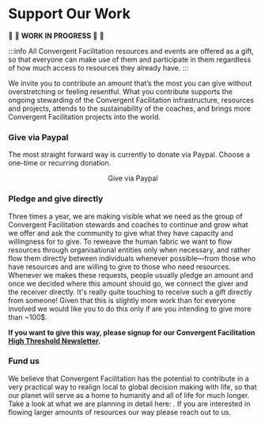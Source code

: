 
# Support Our Work

:construction: :seedling: **WORK IN PROGRESS**  :seedling: :construction:

:::info
All Convergent Facilitation resources and events are offered as a gift, so that everyone can make use of them and participate in them regardless of how much access to resources they already have.
:::

We invite you to contribute an amount that’s the most you can give without overstretching or feeling resentful. What you contribute supports the ongoing stewarding of the Convergent Facilitation infrastructure, resources and projects, attends to the sustainability of the coaches, and brings more Convergent Facilitation projects into the world.

### Give via Paypal

The most straight forward way is currently to donate via Paypal. Choose a one-time or recurring donation.

<center><Link className="button button--primary" to="https://www.paypal.com/donate/?hosted_button_id=LHSVKUQLW9NEU">
           Give via Paypal
          </Link></center>

### Pledge and give directly

Three times a year, we are making visible what we need as the group of Convergent Facilitation stewards and coaches to continue and grow what we offer and ask the community to give what they have capacity and willingness for to give. To reweave the human fabric we want to flow resources through organisational entities only when necessary, and rather flow them directly between individuals whenever possible—from those who have resources and are willing to give to those who need resources. Whenever we makes these requests, people usually pledge an amount and once we decided where this amount should go, we connect the giver and the receiver directly. It's really quite touching to receive such a gift directly from someone! Given that this is slightly more work than for everyone involved we would like you to do this only if are you intending to give more than ~100$.

**If you want to give this way, please signup for our Convergent Facilitation [High Threshold Newsletter](/contact#high-threshold-newsletter).**


### Fund us

We believe that Convergent Facilitation has the potential to contribute in a very practical way to realign local to global decision making with life, so that our planet will serve as a home to humanity and all of life for much longer. Take a look at what we are planning in detail here: . If you are interested in flowing larger amounts of resources our way please reach out to us.
